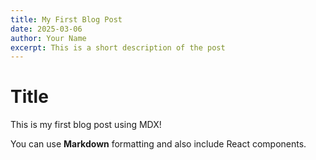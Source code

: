 ```yaml
---
title: My First Blog Post
date: 2025-03-06
author: Your Name
excerpt: This is a short description of the post
---
```


# Title

This is my first blog post using MDX!

You can use **Markdown** formatting and also include React components.

<!-- <MyComponent /> -->